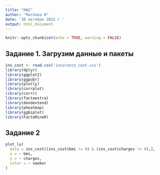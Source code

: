 ```yaml
---
title: "HW2"
author: "Маслова И"
date: '30 октября 2022 г '
output: html_document
---
```


```r
knitr::opts_chunk$set(echo = TRUE, warning = FALSE)
```

## Задание 1. Загрузим данные и пакеты

```r
ins_cost <- read.csv('insurance_cost.csv')
library(dplyr)
library(ggplot2)
library(ggpubr)
library(plotly)
library(corrplot)
library(corrr)
library(factoextra)
library(dendextend)
library(pheatmap)
library(ggbiplot)
library(FactoMineR)
```





## Задание 2


```r
plot_ly(
  data = ins_cost[(ins_cost$bmi != 0) & (ins_cost$charges != 0),],
  x = ~ bmi,
  y = ~ charges,
  color = ~ smoker
)  
```